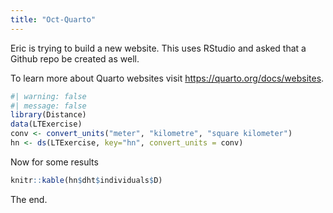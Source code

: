 ```yaml
---
title: "Oct-Quarto"
---
```


Eric is trying to build a new website.  This uses RStudio and asked that a Github repo be created as well.

To learn more about Quarto websites visit <https://quarto.org/docs/websites>.

```r
#| warning: false
#| message: false
library(Distance)
data(LTExercise)
conv <- convert_units("meter", "kilometre", "square kilometer")
hn <- ds(LTExercise, key="hn", convert_units = conv)
```


Now for some results

```r
knitr::kable(hn$dht$individuals$D)
```

The end.
